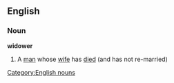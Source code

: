 ==English==
===Noun===
'''widower'''
#A [[man]] whose [[wife]] has [[died]] (and has not re-married)
[[Category:English nouns]]